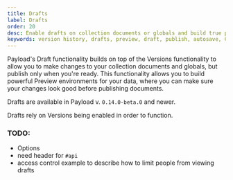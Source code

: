 ```yaml
---
title: Drafts
label: Drafts
order: 20
desc: Enable drafts on collection documents or globals and build true preview environments for your data.
keywords: version history, drafts, preview, draft, publish, autosave, Content Management System, cms, headless, javascript, node, react, express
---
```


Payload's Draft functionality builds on top of the Versions functionality to allow you to make changes to your collection documents and globals, but publish only when you're ready. This functionality allows you to build powerful Preview environments for your data, where you can make sure your changes look good before publishing documents.

Drafts are available in Payload v. `0.14.0-beta.0` and newer.

<Banner type="warning">
	Drafts rely on Versions being enabled in order to function.
</Banner>

### TODO:

- Options
- need header for `#api`
- access control example to describe how to limit people from viewing drafts
